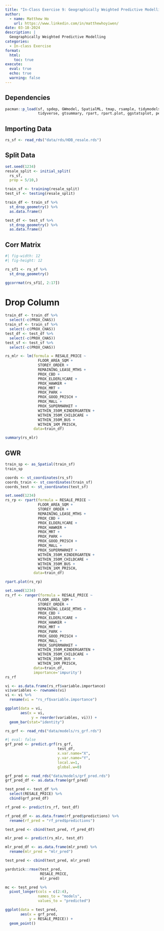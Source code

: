 ```yaml
---
title: "In-Class Exercise 9: Geographically Weighted Predictive Modelling"
author:
  - name: Matthew Ho
    url: https://www.linkedin.com/in/matthewhoyiwen/
date: 03-18-2024
description: |
  Geographically Weighted Predictive Modelling
categories:
  - In-class Exercise
format:
  html:
    toc: true
execute: 
  eval: true
  echo: true
  warning: false
---
```


## Dependencies
```r
pacman::p_load(sf, spdep, GWmodel, SpatialML, tmap, rsample, tidymodels, 
               tidyverse, gtsummary, rpart, rpart.plot, ggstatsplot, performance)
```

## Importing Data
```r
rs_sf <- read_rds("data/rds/HDB_resale.rds")
```

## Split Data
```r
set.seed(1234)
resale_split <- initial_split(
  rs_sf,
  prop = 5/10,)

train_sf <- training(resale_split)
test_sf <- testing(resale_split)
```

```r
train_df <- train_sf %>%
  st_drop_geometry() %>%
  as.data.frame()

test_df <- test_sf %>%
  st_drop_geometry() %>%
  as.data.frame()
```

## Corr Matrix
```r
#| fig-width: 12
#| fig-height: 12

rs_sf1 <- rs_sf %>%
  st_drop_geometry()

ggcorrmat(rs_sf1[, 2:17])
```

# Drop Column
```r
train_df <- train_df %>% 
  select(-c(PROX_CHAS))
train_sf <- train_sf %>% 
  select(-c(PROX_CHAS))
test_df <- test_df %>% 
  select(-c(PROX_CHAS))
test_sf <- test_sf %>% 
  select(-c(PROX_CHAS))
```

```r
rs_mlr <- lm(formula = RESALE_PRICE ~
               FLOOR_AREA_SQM + 
               STOREY_ORDER + 
               REMAINING_LEASE_MTHS + 
               PROX_CBD + 
               PROX_ELDERLYCARE +
               PROX_HAWKER + 
               PROX_MRT + 
               PROX_PARK +
               PROX_GOOD_PRISCH +
               PROX_MALL +
               PROX_SUPERMARKET +
               WITHIN_350M_KINDERGARTEN + 
               WITHIN_350M_CHILDCARE + 
               WITHIN_350M_BUS + 
               WITHIN_1KM_PRISCH, 
             data=train_df)
```

```r
summary(rs_mlr)
```

## GWR

```r
train_sp <- as_Spatial(train_sf)
train_sp
```

```r
coords <- st_coordinates(rs_sf)
coords_train <- st_coordinates(train_sf)
coords_test <- st_coordinates(test_sf)
```


```r
set.seed(1234)
rs_rp <- rpart(formula = RESALE_PRICE ~
               FLOOR_AREA_SQM + 
               STOREY_ORDER + 
               REMAINING_LEASE_MTHS + 
               PROX_CBD + 
               PROX_ELDERLYCARE +
               PROX_HAWKER + 
               PROX_MRT + 
               PROX_PARK +
               PROX_GOOD_PRISCH +
               PROX_MALL +
               PROX_SUPERMARKET +
               WITHIN_350M_KINDERGARTEN + 
               WITHIN_350M_CHILDCARE + 
               WITHIN_350M_BUS + 
               WITHIN_1KM_PRISCH, 
             data=train_df)
```

```r
rpart.plot(rs_rp)
```

```r
set.seed(1234)
rs_rf <- ranger(formula = RESALE_PRICE ~
               FLOOR_AREA_SQM + 
               STOREY_ORDER + 
               REMAINING_LEASE_MTHS + 
               PROX_CBD + 
               PROX_ELDERLYCARE +
               PROX_HAWKER + 
               PROX_MRT + 
               PROX_PARK +
               PROX_GOOD_PRISCH +
               PROX_MALL +
               PROX_SUPERMARKET +
               WITHIN_350M_KINDERGARTEN + 
               WITHIN_350M_CHILDCARE + 
               WITHIN_350M_BUS + 
               WITHIN_1KM_PRISCH, 
             data=train_df,
             importance='impurity')
rs_rf
```

```r
vi <- as.data.frame(rs_rf$variable.importance)
vi$variables <- rownames(vi)
vi <- vi %>%
  rename(vi = "rs_rf$variable.importance")
```

```r
ggplot(data = vi, 
       aes(x = vi,
            y = reorder(variables, vi))) + 
  geom_bar(stat="identity")

```


```r
rs_grf <- read_rds("data/models/rs_grf.rds")
```


```r
#| eval: false
grf_pred <- predict.grf(rs_grf,
                        test_df,
                        x.var.name="X",
                        y.var.name="Y",
                        local.w=1,
                        global.w=0)
```

```r
grf_pred <- read_rds("data/models/grf_pred.rds")
grf_pred_df <- as.data.frame(grf_pred)
```

```r
test_pred <- test_df %>%
  select(RESALE_PRICE) %>%
  cbind(grf_pred_df)
```

```r
rf_pred <- predict(rs_rf, test_df)
```

```r
rf_pred_df <- as.data.frame(rf_pred$predictions) %>%
  rename(rf_pred = "rf_pred$predictions")
```

```r
test_pred <- cbind(test_pred, rf_pred_df)
```

```r
mlr_pred <- predict(rs_mlr, test_df)
```

```r
mlr_pred_df <- as.data.frame(mlr_pred) %>%
  rename(mlr_pred = "mlr_pred")
```

```r
test_pred <- cbind(test_pred, mlr_pred)
```

```r
yardstick::rmse(test_pred, 
                RESALE_PRICE,
                mlr_pred)
```

```r
mc <- test_pred %>%
  pivot_longer(cols = c(2:4),
               names_to = "models",
               values_to = "predicted")
```


```r
ggplot(data = test_pred,
       aes(x = grf_pred,
           y = RESALE_PRICE)) +
  geom_point()
```















































































































































